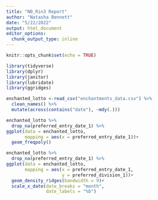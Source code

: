 ```yaml
---
title: "NB_Rin3 Report"
author: "Natasha Bennett"
date: "5/22/2022"
output: html_document
editor_options: 
  chunk_output_type: inline
---
```


```r
knitr::opts_chunk$set(echo = TRUE)

library(tidyverse)
library(dplyr)
library(janitor)
library(lubridate)
library(ggridges)

enchanted_lotto <-read_csv("enchantments_data.csv") %>% 
  clean_names() %>%
  mutate(across(contains("date"), ~mdy(.)))

```

```r
enchanted_lotto %>%
  drop_na(preferred_entry_date_1) %>%
ggplot(data = enchanted_lotto,
       mapping = aes(x = preferred_entry_date_1))+
  geom_freqpoly()
```

```r
enchanted_lotto %>%
  drop_na(preferred_entry_date_1) %>%
ggplot(data = enchanted_lotto,
       mapping = aes(x = preferred_entry_date_1,
                     y = preferred_division_1))+
  geom_density_ridges(bandwidth = 9)+
  scale_x_date(date_breaks = "month",
               date_labels = "%b")
```


